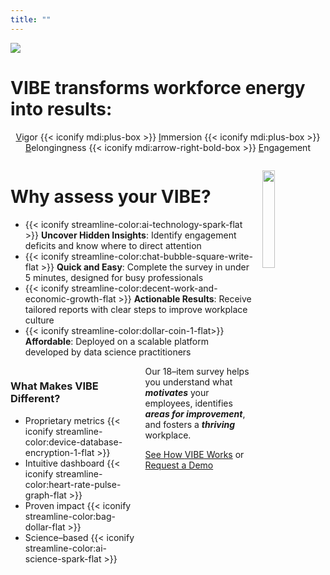 ```yaml
---
title: ""
---
```


![](img/logo.png){.shake}

# [VIBE]{.vibe} transforms workforce energy into results:

::: {style="text-align: center;"}
[V]{.vibe .underline}[igor]{.vibe} {{< iconify mdi:plus-box >}} [I]{.vibe .underline}[mmersion]{.vibe} {{< iconify mdi:plus-box >}} [B]{.vibe .underline}[elongingness]{.vibe} {{< iconify mdi:arrow-right-bold-box >}} [E]{.vibe .underline}[ngagement]{.vibe}
:::

::: {style="overflow: auto;"}

![](img/logo.png){style="float: right; margin-left: 1em; width: 20%;"}

# Why assess your [VIBE]{.vibe}?

- {{< iconify streamline-color:ai-technology-spark-flat >}} **Uncover Hidden Insights**: Identify engagement deficits and know where to direct attention
- {{< iconify streamline-color:chat-bubble-square-write-flat >}} **Quick and Easy**: Complete the survey in under 5 minutes, designed for busy professionals
- {{< iconify streamline-color:decent-work-and-economic-growth-flat >}} **Actionable Results**: Receive tailored reports with clear steps to improve workplace culture
- {{< iconify streamline-color:dollar-coin-1-flat>}} **Affordable**: Deployed on a scalable platform developed by data science practitioners

::: {.callout-note style="float: left; margin-right: 1em; width: 40%;"}

### **What Makes [VIBE]{.vibe} Different?**

- Proprietary metrics {{< iconify streamline-color:device-database-encryption-1-flat >}}
- Intuitive dashboard {{< iconify streamline-color:heart-rate-pulse-graph-flat >}}
- Proven impact {{< iconify streamline-color:bag-dollar-flat >}}
- Science--based {{< iconify streamline-color:ai-science-spark-flat >}}
:::

Our 18--item survey helps you understand what ***motivates*** your employees, identifies ***areas for improvement***, and fosters a ***thriving*** workplace. 

[See How [VIBE]{.vibe} Works](how.qmd) or [Request a Demo](contact.qmd){.btn .btn-outline-primary}

:::